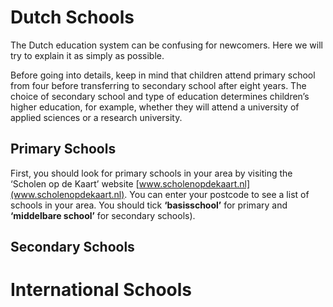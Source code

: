 # Dutch Schools  
The Dutch education system can be confusing for newcomers. Here we will try to explain it as simply as possible. 

<Callout>
  Before going into details, keep in mind that children attend primary school from four before transferring to secondary school after eight years. The choice of secondary school and type of education determines children’s higher education, for example, whether they will attend a university of applied sciences or a research university. 
</Callout>

## Primary Schools 
First, you should look for primary schools in your area by visiting the ‘Scholen op de Kaart’ website [www.scholenopdekaart.nl](www.scholenopdekaart.nl). You can enter your postcode to see a list of schools in your area. You should tick **‘basisschool’** for primary and **‘middelbare school’** for secondary schools). 
## Secondary Schools 
# International Schools 
